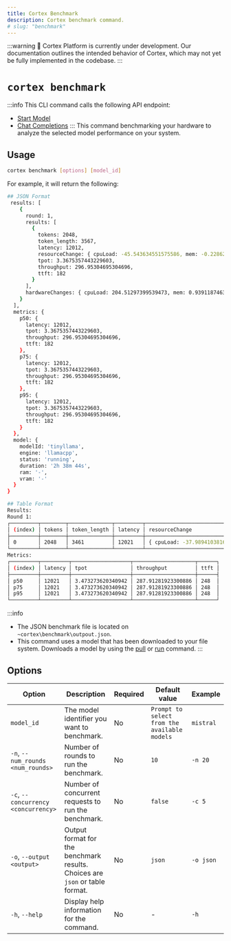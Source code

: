 ```yaml
---
title: Cortex Benchmark
description: Cortex benchmark command.
# slug: "benchmark"
---
```


:::warning
🚧 Cortex Platform is currently under development. Our documentation outlines the intended behavior of Cortex, which may not yet be fully implemented in the codebase.
:::

# `cortex benchmark`
:::info
This CLI command calls the following API endpoint:
- [Start Model](/api-reference#tag/models/post/v1/models/{modelId}/start)
- [Chat Completions](/api-reference#tag/inference/post/v1/chat/completions)
:::
This command benchmarking your hardware to analyze the selected model performance on your system.



## Usage

```bash
cortex benchmark [options] [model_id]
```
For example, it will return the following:
```bash
## JSON Format
 results: [
    {
      round: 1,
      results: [
        {
          tokens: 2048,
          token_length: 3567,
          latency: 12012,
          resourceChange: { cpuLoad: -45.543634551575586, mem: -0.22862459579142327 },
          tpot: 3.3675357443229603,
          throughput: 296.95304695304696,
          ttft: 182
        }
      ],
      hardwareChanges: { cpuLoad: 204.51297399539473, mem: 0.93911874639132 }
    }
  ],
  metrics: {
    p50: {
      latency: 12012,
      tpot: 3.3675357443229603,
      throughput: 296.95304695304696,
      ttft: 182
    },
    p75: {
      latency: 12012,
      tpot: 3.3675357443229603,
      throughput: 296.95304695304696,
      ttft: 182
    },
    p95: {
      latency: 12012,
      tpot: 3.3675357443229603,
      throughput: 296.95304695304696,
      ttft: 182
    }
  },
  model: {
    modelId: 'tinyllama',
    engine: 'llamacpp',
    status: 'running',
    duration: '2h 38m 44s',
    ram: '-',
    vram: '-'
  }
}

## Table Format
Results:
Round 1:
┌─────────┬────────┬──────────────┬─────────┬────────────────────────────────────────────────────────────┬───────────────────┬────────────────────┬──────┐
│ (index) │ tokens │ token_length │ latency │ resourceChange                                             │ tpot              │ throughput         │ ttft │
├─────────┼────────┼──────────────┼─────────┼────────────────────────────────────────────────────────────┼───────────────────┼────────────────────┼──────┤
│ 0       │ 2048   │ 3461         │ 12021   │ { cpuLoad: -37.98941038167731, mem: -0.30508369223866116 } │ 3.473273620340942 │ 287.91281923300886 │ 248  │
└─────────┴────────┴──────────────┴─────────┴────────────────────────────────────────────────────────────┴───────────────────┴────────────────────┴──────┘
Metrics:
┌─────────┬─────────┬───────────────────┬────────────────────┬──────┐
│ (index) │ latency │ tpot              │ throughput         │ ttft │
├─────────┼─────────┼───────────────────┼────────────────────┼──────┤
│ p50     │ 12021   │ 3.473273620340942 │ 287.91281923300886 │ 248  │
│ p75     │ 12021   │ 3.473273620340942 │ 287.91281923300886 │ 248  │
│ p95     │ 12021   │ 3.473273620340942 │ 287.91281923300886 │ 248  │
└─────────┴─────────┴───────────────────┴────────────────────┴──────┘

```
:::info
- The JSON benchmark file is located on `~cortex\benchmark\outpout.json`.
- This command uses a model that has been downloaded to your file system. Downloads a model by using the [pull](/docs/cli/pull) or [run](/docs/cli/run) command.
:::


## Options

| Option                            | Description                                                              | Required | Default value                                | Example                                          |
|-----------------------------------|--------------------------------------------------------------------------|----------|---------------------------------------------|--------------------------------------------------|
| `model_id`                        | The model identifier you want to benchmark.                              | No       | `Prompt to select from the available models` | `mistral`                                 |
| `-n`, `--num_rounds <num_rounds>` | Number of rounds to run the benchmark.                                   | No       | `10`                                         | `-n 20`                                |
| `-c`, `--concurrency <concurrency>`| Number of concurrent requests to run the benchmark.                     | No       | `false`                                      | `-c 5`                                |
| `-o`, `--output <output>`         | Output format for the benchmark results. Choices are `json` or table format. | No       | `json`                                       | `-o json`                                 |
| `-h`, `--help`                    | Display help information for the command.                                | No       | -                                           | `-h`                                         |
